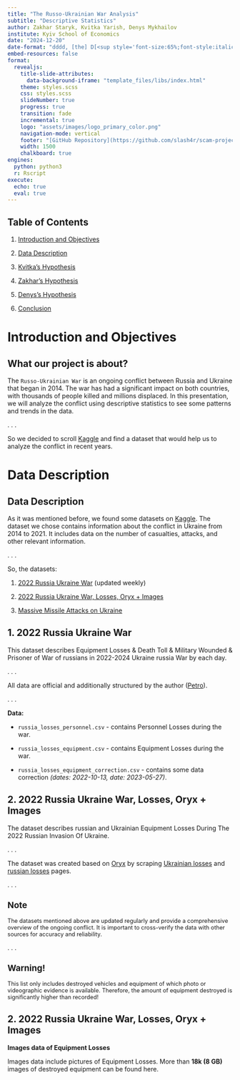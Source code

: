 ```yaml
---
title: "The Russo-Ukrainian War Analysis"
subtitle: "Descriptive Statistics"
author: Zakhar Staryk, Kvitka Yarish, Denys Mykhailov
institute: Kyiv School of Economics
date: "2024-12-20"
date-format: "dddd, [the] D[<sup style='font-size:65%;font-style:italic;'>th</sup>] [of] MMMM, YYYY"
embed-resources: false
format:
  revealjs:
    title-slide-attributes:
      data-background-iframe: "template_files/libs/index.html"
    theme: styles.scss
    css: styles.scss
    slideNumber: true
    progress: true
    transition: fade
    incremental: true
    logo: "assets/images/logo_primary_color.png"
    navigation-mode: vertical
    footer: "[GitHub Repository](https://github.com/slash4r/scam-project)"
    width: 1500
    chalkboard: true
engines:
  python: python3
  r: Rscript
execute:
  echo: true
  eval: true
---
```


::: {style="left: 10%;"}

# Table of Contents {background-iframe="template_files/libs/index.html"}

::: {.nonincremental}

1. [Introduction and Objectives](#introduction-and-objectives)

2. [Data Description](#data-description)

3. [Kvitka's Hypothesis](#kvitkas-hypothesis)

4. [Zakhar's Hypothesis](#zakhars-hypothesis)

5. [Denys's Hypothesis](#denyss-hypothesis)

6. [Conclusion](#conclusion)

:::

:::

# Introduction and Objectives {background-iframe="template_files/libs/index.html"}


## What our project is about?

The `Russo-Ukrainian War` is an ongoing conflict between Russia and Ukraine that began in 2014. The war has had a significant impact on both countries, with thousands of people killed and millions displaced. In this presentation, we will analyze the conflict using descriptive statistics to see some patterns and trends in the data.

. . .

So we decided to scroll [Kaggle](https://www.kaggle.com/datasets?search=ukraine) and find a dataset that would help us to analyze the conflict in recent years.

# Data Description {background-iframe="template_files/libs/index.html"}

## Data Description

As it was mentioned before, we found some datasets on [Kaggle](https://www.kaggle.com/datasets?search=ukraine). The dataset we chose contains information about the conflict in Ukraine from 2014 to 2021. It includes data on the number of casualties, attacks, and other relevant information.

. . .

So, the datasets:

1. [2022 Russia Ukraine War](https://www.kaggle.com/datasets/piterfm/2022-ukraine-russian-war) (updated weekly)

2. [2022 Russia Ukraine War, Losses, Oryx + Images](https://www.kaggle.com/datasets/piterfm/2022-ukraine-russia-war-equipment-losses-oryx)

3. [Massive Missile Attacks on Ukraine](https://www.kaggle.com/datasets/piterfm/massive-missile-attacks-on-ukraine?select=missiles_and_uav.csv)


## 1. 2022 Russia Ukraine War

This dataset describes Equipment Losses & Death Toll & Military Wounded & Prisoner of War of russians in 2022-2024 Ukraine russia War by each day.

. . .

All data are official and additionally structured by the author ([Petro](https://www.kaggle.com/piterfm)).

. . .

**Data:**

- `russia_losses_personnel.csv` - contains Personnel Losses during the war.

- `russia_losses_equipment.csv` - contains Equipment Losses during the war.

- `russia_losses_equipment_correction.csv` - contains some data correction *(dates: 2022-10-13, date: 2023-05-27)*.

## 2. 2022 Russia Ukraine War, Losses, Oryx + Images

The dataset describes russian and Ukrainian Equipment Losses During The 2022 Russian Invasion Of Ukraine.

. . .

The dataset was created based on [Oryx](https://www.oryxspioenkop.com/) by scraping [Ukrainian losses](https://www.oryxspioenkop.com/2022/02/attack-on-europe-documenting-ukrainian.html) and [russian losses](https://www.oryxspioenkop.com/2022/02/attack-on-europe-documenting-equipment.html) pages.

. . .

::: {.callout-note style="font-size: 90%;"}
## Note
The datasets mentioned above are updated regularly and provide a comprehensive overview of the ongoing conflict. It is important to cross-verify the data with other sources for accuracy and reliability.
:::

. . .

::: {.callout-warning style="font-size: 90%;"}
## Warning!
This list only includes destroyed vehicles and equipment of which photo or videographic evidence is available. Therefore, the amount of equipment destroyed is significantly higher than recorded!
:::

## 2. 2022 Russia Ukraine War, Losses, Oryx + Images

**Images data of Equipment Losses**

Images data include pictures of Equipment Losses. More than **18k (8 GB)** images of destroyed equipment can be found here.